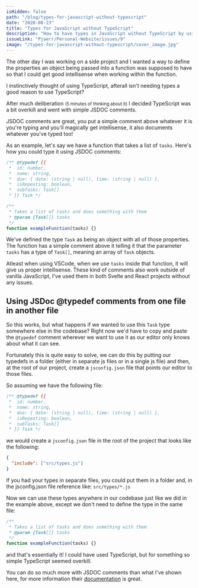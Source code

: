 ```yaml
---
isHidden: false
path: "/blog/types-for-javascript-without-typescript"
date: "2020-08-23"
title: "Types for JavaScript without TypeScript"
description: "How to have types in JavaScript without TypeScript by using JSDOC comments - defining typedefs in a separate file and using them throughout your codebase."
issueLink: "Pjaerr/Personal-Website/issues/9"
image: "/types-for-javascript-without-typescript/cover_image.jpg"
---
```


The other day I was working on a side project and I wanted a way to define the properties an object being passed into a function was supposed to have so that I could get good intellisense when working within the function.

I instinctively thought of using TypeScript, afterall isn't needing types a good reason to use TypeScript?

After much deliberation <small>(5 minutes of thinking about it)</small> I decided TypeScript was a bit overkill and went with simple JSDOC comments.

JSDOC comments are great, you put a simple comment above whatever it is you're typing and you'll magically get intellisense, it also documents whatever you've typed too!

As an example, let's say we have a function that takes a list of `tasks`. Here's how you could type it using JSDOC comments:

```javascript
/** @typedef {{
 *  id: number,
 *  name: string,
 *  due: { date: (string | null), time: (string | null) },
 *  isRepeating: boolean,
 *  subTasks: Task[]
 * }} Task */

/**
 * Takes a list of tasks and does something with them
 * @param {Task[]} tasks
 */
function exampleFunction(tasks) {}
```

We've defined the type `Task` as being an object with all of those properties. The function has a simple comment above it telling it that the parameter `tasks` has a type of `Task[]`, meaning an array of `Task` objects.

Atleast when using VSCode, when we use `tasks` inside that function, it will give us proper intellisense. These kind of comments also work outside of vanilla JavaScript, I've used them in both Svelte and React projects without any issues.

## Using JSDoc @typedef comments from one file in another file

So this works, but what happens if we wanted to use this `Task` type somewhere else in the codebase? Right now we'd have to copy and paste the `@typedef` comment wherever we want to use it as our editor only knows about what it can see.

Fortunately this is quite easy to solve, we can do this by putting our typedefs in a folder (either in separate js files or in a single js file) and then, at the root of our project, create a `jsconfig.json` file that points our editor to those files.

So assuming we have the following file:

```javascript:title=src/types.js
/** @typedef {{
 *  id: number,
 *  name: string,
 *  due: { date: (string | null), time: (string | null) },
 *  isRepeating: boolean,
 *  subTasks: Task[]
 * }} Task */
```

we would create a `jsconfig.json` file in the root of the project that looks like the following:

```json:title=jsconfig.json
{
  "include": ["src/types.js"]
}
```

If you had your types in separate files, you could put them in a folder and, in the jsconfig.json file reference like: `src/types/*.js`

Now we can use these types anywhere in our codebase just like we did in the example above, except we don't need to define the type in the same file:

```javascript
/**
 * Takes a list of tasks and does something with them
 * @param {Task[]} tasks
 */
function exampleFunction(tasks) {}
```

and that's essentially it! I could have used TypeScript, but for something so simple TypeScript seemed overkill.

You can do so much more with JSDOC comments than what I've shown here, for more information their [documentation](https://jsdoc.app/) is great.
